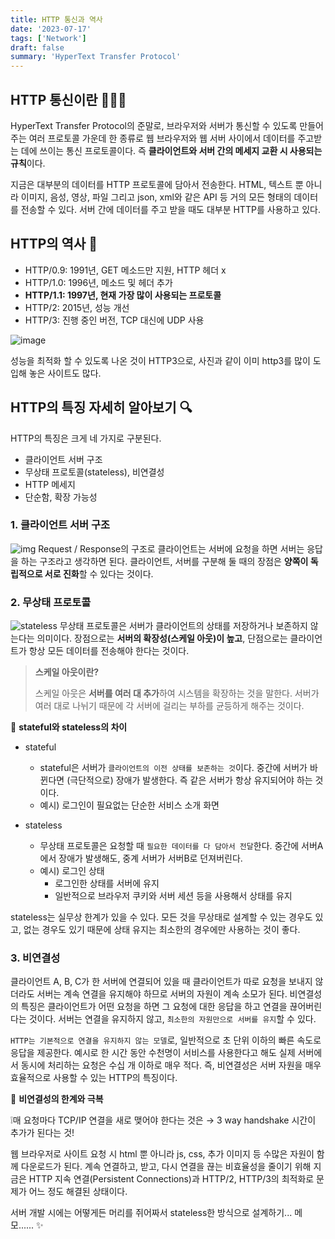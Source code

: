 ```yaml
---
title: HTTP 통신과 역사
date: '2023-07-17'
tags: ['Network']
draft: false
summary: 'HyperText Transfer Protocol'
---
```


## HTTP 통신이란 👩🏻‍💻
HyperText Transfer Protocol의 준말로, 브라우저와 서버가 통신할 수 있도록 만들어주는 여러 프로토콜 가운데 한 종류로 웹 브라우저와 웹 서버 사이에서 데이터를 주고받는 데에 쓰이는 통신 프로토콜이다. 즉 **클라이언트와 서버 간의 메세지 교환 시 사용되는 규칙**이다.

지금은 대부분의 데이터를 HTTP 프로토콜에 담아서 전송한다. HTML, 텍스트 뿐 아니라 이미지, 음성, 영상, 파일 그리고 json, xml와 같은 API 등 거의 모든 형태의 데이터를 전송할 수 있다. 서버 간에 데이터를 주고 받을 때도 대부분 HTTP를 사용하고 있다.

## HTTP의 역사 📖
- HTTP/0.9: 1991년, GET 메소드만 지원, HTTP 헤더 x
- HTTP/1.0: 1996년, 메소드 및 헤더 추가
- **HTTP/1.1: 1997년, 현재 가장 많이 사용되는 프로토콜**
- HTTP/2: 2015년, 성능 개선
- HTTP/3: 진행 중인 버전, TCP 대신에 UDP 사용

![image](https://github.com/subtitle1/subtitle1/assets/87356533/bed539fa-0e73-4e47-ad61-4d9b9a5b08fd)

성능을 최적화 할 수 있도록 나온 것이 HTTP3으로, 사진과 같이 이미 http3를 많이 도입해 놓은 사이트도 많다. 

## HTTP의 특징 자세히 알아보기 🔍
HTTP의 특징은 크게 네 가지로 구분된다.

- 클라이언트 서버 구조
- 무상태 프로토콜(stateless), 비연결성
- HTTP 메세지
- 단순함, 확장 가능성

### 1. 클라이언트 서버 구조
![img](https://github.com/subtitle1/subtitle1/assets/87356533/33ffe896-79ff-49a8-94e6-72ae22074068)
Request / Response의 구조로 클라이언트는 서버에 요청을 하면 서버는 응답을 하는 구조라고 생각하면 된다. 클라이언트, 서버를 구분해 둘 때의 장점은 **양쪽이 독립적으로 서로 진화**할 수 있다는 것이다.

### 2. 무상태 프로토콜
![stateless](https://github.com/subtitle1/subtitle1/assets/87356533/9114623c-642a-4be9-94ed-87c63b7120be)
무상태 프로토콜은 서버가 클라이언트의 상태를 저장하거나 보존하지 않는다는 의미이다. 장점으로는 **서버의 확장성(스케일 아웃)이 높고**, 단점으로는 클라이언트가 항상 모든 데이터를 전송해야 한다는 것이다.

> **스케일 아웃이란?**
>
> 스케일 아웃은 **서버를 여러 대 추가**하여 시스템을 확장하는 것을 말한다. 서버가 여러 대로 나뉘기 때문에 각 서버에 걸리는 부하를 균등하게 해주는 것이다.

🤔 **stateful와 stateless의 차이**
- stateful
  - stateful은 서버가 `클라이언트의 이전 상태를 보존하는 것`이다. 중간에 서버가 바뀐다면 (극단적으로) 장애가 발생한다. 즉 같은 서버가 항상 유지되어야 하는 것이다.
  - 예시) 로그인이 필요없는 단순한 서비스 소개 화면

- stateless
  - 무상태 프로토콜은 요청할 때 `필요한 데이터를 다 담아서 전달`한다. 중간에 서버A에서 장애가 발생해도, 중계 서버가 서버B로 던져버린다.
  - 예시) 로그인 상태
    - 로그인한 상태를 서버에 유지
    - 일반적으로 브라우저 쿠키와 서버 세션 등을 사용해서 상태를 유지

stateless는 실무상 한계가 있을 수 있다. 모든 것을 무상태로 설계할 수 있는 경우도 있고, 없는 경우도 있기 때문에 상태 유지는 최소한의 경우에만 사용하는 것이 좋다.

### 3. 비연결성

클라이언트 A, B, C가 한 서버에 연결되어 있을 때 클라이언트가 따로 요청을 보내지 않더라도 서버는 계속 연결을 유지해야 하므로 서버의 자원이 계속 소모가 된다. 비연결성의 특징은 클라이언트가 어떤 요청을 하면 그 요청에 대한 응답을 하고 연결을 끊어버린다는 것이다. 서버는 연결을 유지하지 않고, `최소한의 자원만으로 서버를 유지`할 수 있다. 

`HTTP는 기본적으로 연결을 유지하지 않는 모델`로, 일반적으로 초 단위 이하의 빠른 속도로 응답을 제공한다. 예시로 한 시간 동안 수천명이 서비스를 사용한다고 해도 실제 서버에서 동시에 처리하는 요청은 수십 개 이하로 매우 적다. 즉, 비연결성은 서버 자원을 매우 효율적으로 사용할 수 있는 HTTP의 특징이다.

🫥 **비연결성의 한계와 극복**

❕매 요청마다 TCP/IP 연결을 새로 맺어야 한다는 것은 → 3 way handshake 시간이 추가가 된다는 것!

웹 브라우저로 사이트 요청 시 html 뿐 아니라 js, css, 추가 이미지 등 수많은 자원이 함께 다운로드가 된다. 계속 연결하고, 받고, 다시 연결을 끊는 비효율성을 줄이기 위해 지금은 HTTP 지속 연결(Persistent Connections)과 HTTP/2, HTTP/3의 최적화로 문제가 어느 정도 해결된 상태이다.

서버 개발 시에는 어떻게든 머리를 쥐어짜서 stateless한 방식으로 설계하기... 메모...... ✨